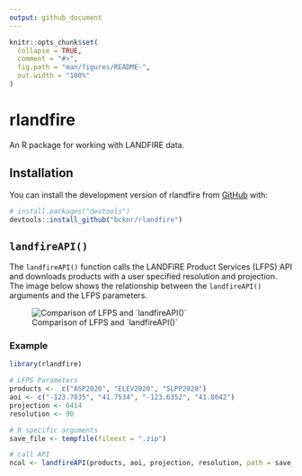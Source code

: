 ```yaml
---
output: github_document
---
```


<!-- README.md is generated from README.Rmd. Please edit that file -->

```r
knitr::opts_chunk$set(
  collapse = TRUE,
  comment = "#>",
  fig.path = "man/figures/README-",
  out.width = "100%"
)
```

# rlandfire

<!-- badges: start -->

<!-- badges: end -->

An R package for working with LANDFIRE data.

## Installation

You can install the development version of rlandfire from [GitHub](https://github.com/) with:

``` r
# install.packages("devtools")
devtools::install_github("bcknr/rlandfire")
```

## `landfireAPI()`

The `landfireAPI()` function calls the LANDFIRE Product Services (LFPS) API and downloads products with a user specified resolution and projection. The image below shows the relationship between the `landfireAPI()` arguments and the LFPS parameters.

![Comparison of LFPS and \`landfireAPI()\`](img/lfps.png)

### Example

```r
library(rlandfire)

# LFPS Parameters
products <-  c("ASP2020", "ELEV2020", "SLPP2020")
aoi <- c("-123.7835", "41.7534", "-123.6352", "41.8042")
projection <- 6414
resolution <- 90

# R specific arguments
save_file <- tempfile(fileext = ".zip")

# call API
ncal <- landfireAPI(products, aoi, projection, resolution, path = save_file)
```
